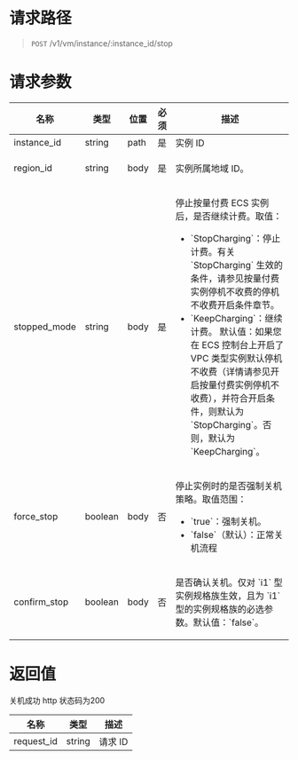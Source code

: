 
<style>.topic-content-wrap .topic-detail table thead th { word-break: keep-all; }</style>

# 请求路径
> `POST` /v1/vm/instance/:instance_id/stop


# 请求参数
<table>
  <thead>
    <tr>
      <th>名称</th>
      <th>类型</th>
      <th>位置</th>
      <th>必须</th>
      <th>描述</th>
    </tr>
  </thead>
  <tbody>
    <tr>
      <td>instance_id</td>
      <td>string</td>
      <td>path</td>
      <td>是</td>
      <td>实例 ID</td>
    </tr>
    <tr>
      <td>region_id</td>
      <td>string</td>
      <td>body</td>
      <td>是</td>
      <td>
        <p>实例所属地域 ID。</p>
      </td>
    </tr>
    <tr>
      <td>stopped_mode</td>
      <td>string</td>
      <td>body</td>
      <td>是</td>
      <td>
        <p>停止按量付费 ECS 实例后，是否继续计费。取值：</p>
        <ul>
          <li>`StopCharging`：停止计费。有关 `StopCharging` 生效的条件，请参见按量付费实例停机不收费的停机不收费开启条件章节。</li>
          <li>`KeepCharging`：继续计费。
            默认值：如果您在 ECS 控制台上开启了 VPC 类型实例默认停机不收费（详情请参见开启按量付费实例停机不收费），并符合开启条件，则默认为 `StopCharging`。否则，默认为 `KeepCharging`。</li>
        </ul>
      </td>
    </tr>
    <tr>
      <td>force_stop</td>
      <td>boolean</td>
      <td>body</td>
      <td>否</td>
      <td>
        <p>停止实例时的是否强制关机策略。取值范围：</p>
        <ul>
          <li>`true`：强制关机。</li>
          <li>`false`（默认）：正常关机流程</li>
        </ul>
      </td>
    </tr>
    <tr>
      <td>confirm_stop</td>
      <td>boolean</td>
      <td>body</td>
      <td>否</td>
      <td>
        <p>是否确认关机。仅对 `i1` 型实例规格族生效，且为 `i1` 型的实例规格族的必选参数。默认值：`false`。</p>
      </td>
    </tr>
  </tbody>
</table>

# 返回值
关机成功 http 状态码为200

| 名称 | 类型 | 描述 |
| ----- | ----- | ----- |
| request_id | string | 请求 ID |
